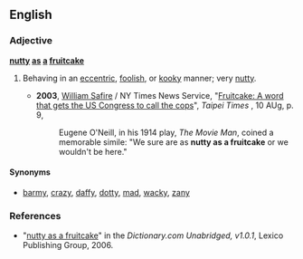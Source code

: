 ==English==

===Adjective===
'''[[nutty]] [[as]] [[a]] [[fruitcake]]'''

# {{idiom}} Behaving in an [[eccentric]], [[foolish]], or [[kooky]] manner; very [[nutty]].
#*'''2003''', [[w:William_Safire|William Safire]] / NY Times News Service, "[http://www.taipeitimes.com/News/editorials/archives/2003/08/10/2003063077 Fruitcake: A word that gets the US Congress to call the cops]", ''Taipei Times'' , 10 AUg, p. 9,
#*:Eugene O'Neill, in his 1914 play, ''The Movie Man'', coined a memorable simile: "We sure are as '''nutty as a fruitcake''' or we wouldn't be here."

====Synonyms====
* [[barmy]], [[crazy]], [[daffy]], [[dotty]], [[mad]], [[wacky]], [[zany]]

===References===
*"[http://dictionary.reference.com/search?r=2&q=nutty+as+a+fruitcake nutty as a fruitcake]" in the ''Dictionary.com Unabridged, v1.0.1'', Lexico Publishing Group, 2006.